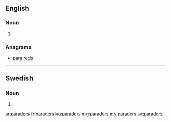 ==English==

===Noun===
{{head|en|noun plural form}}

# {{plural of|parader|lang=en}}

===Anagrams===
* [[para reds#English|para reds]]

----

==Swedish==

===Noun===
{{head|sv|noun form}}

# {{sv-noun-form-indef-gen-pl|parad}}

[[ar:paraders]]
[[fr:paraders]]
[[ku:paraders]]
[[mg:paraders]]
[[my:paraders]]
[[sv:paraders]]